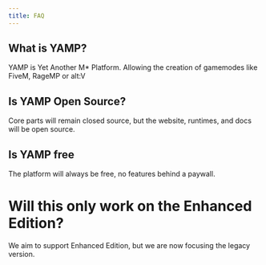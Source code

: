 ```yaml
---
title: FAQ
---
```

## What is YAMP?
YAMP is Yet Another M* Platform.
Allowing the creation of gamemodes like FiveM, RageMP or alt:V

## Is YAMP Open Source?
Core parts will remain closed source, but the website, runtimes, and docs will be open source.

## Is YAMP free
The platform will always be free, no features behind a paywall.

# Will this only work on the Enhanced Edition?
We aim to support Enhanced Edition, but we are now focusing the legacy version.